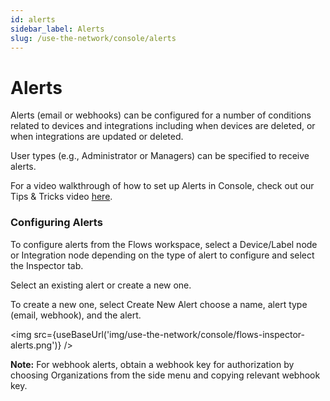 ```yaml
---
id: alerts
sidebar_label: Alerts
slug: /use-the-network/console/alerts
---
```


# Alerts


Alerts (email or webhooks) can be configured for a number of conditions related to devices and
integrations including when devices are deleted, or when integrations are updated or deleted.

User types (e.g., Administrator or Managers) can be specified to receive alerts.

For a video walkthrough of how to set up Alerts in Console, check out our Tips & Tricks video
[here](https://youtu.be/8zt6W_FCQcM).

### Configuring Alerts

To configure alerts from the Flows workspace, select a Device/Label node or Integration node
depending on the type of alert to configure and select the Inspector tab.

Select an existing alert or create a new one.

To create a new one, select Create New Alert choose a name, alert type (email, webhook), and the
alert.

<img src={useBaseUrl('img/use-the-network/console/flows-inspector-alerts.png')} />

**Note:** For webhook alerts, obtain a webhook key for authorization by choosing Organizations from
the side menu and copying relevant webhook key.
